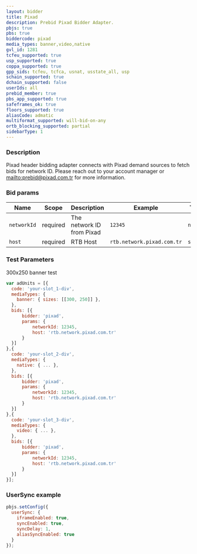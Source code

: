 ```yaml
---
layout: bidder
title: Pixad
description: Prebid Pixad Bidder Adapter.
pbjs: true
pbs: true
biddercode: pixad
media_types: banner,video,native
gvl_id: 1281
tcfeu_supported: true
usp_supported: true
coppa_supported: true
gpp_sids: tcfeu, tcfca, usnat, usstate_all, usp
schain_supported: true
dchain_supported: false
userIds: all
prebid_member: true
pbs_app_supported: true
safeframes_ok: true
floors_supported: true
aliasCode: admatic
multiformat_supported: will-bid-on-any
ortb_blocking_supported: partial
sidebarType: 1
---
```


### Description

Pixad header bidding adapter connects with Pixad demand sources to fetch bids for network ID. Please reach out to your account manager or [mailto:prebid@pixad.com.tr](prebid@pixad.com.tr) for more information.

### Bid params



| Name        | Scope    | Description                         | Example  | Type     |
|-------------|----------|-------------------------------------|----------|----------|
| `networkId` | required | The network ID from Pixad | `12345` | `number` |
| `host` | required | RTB Host | `rtb.network.pixad.com.tr` | `string` |

### Test Parameters

300x250 banner test

```javascript
var adUnits = [{
  code: 'your-slot_1-div',
  mediaTypes: {
    banner: { sizes: [[300, 250]] },
  },
  bids: [{
      bidder: 'pixad',
      params: { 
          networkId: 12345,
          host: 'rtb.network.pixad.com.tr'
      }
  }]
},{
  code: 'your-slot_2-div',
  mediaTypes: {
    native: { ... },
  },
  bids: [{
      bidder: 'pixad',
      params: { 
          networkId: 12345,
          host: 'rtb.network.pixad.com.tr'
      }
  }]
},{
  code: 'your-slot_3-div',
  mediaTypes: {
    video: { ... },
  },
  bids: [{
      bidder: 'pixad',
      params: { 
          networkId: 12345,
          host: 'rtb.network.pixad.com.tr'
      }
  }]
}];
```

### UserSync example

```javascript
pbjs.setConfig({
  userSync: {
    iframeEnabled: true,
    syncEnabled: true,
    syncDelay: 1,
    aliasSyncEnabled: true
  }
});
```
